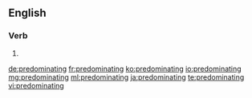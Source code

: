 ==English==

===Verb===
{{head|en}}

# {{present participle of|predominate}}

[[de:predominating]]
[[fr:predominating]]
[[ko:predominating]]
[[io:predominating]]
[[mg:predominating]]
[[ml:predominating]]
[[ja:predominating]]
[[te:predominating]]
[[vi:predominating]]